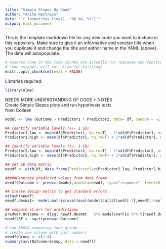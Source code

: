 ```yaml
---
title: "Simple Slopes By Hand"
author: "Anita Restrepo"
date: "`r format(Sys.time(), '%b %d, %Y')`"
output: html_document
---
```

  
  
This is the template markdown file for any new code you want to include in this repository. Make sure to give it an informative and concise title when you duplicate it and change the title and author name in the YAML (above). The date will autopopulate.  
  
```r
# ensures none of the code chunks are actually run (because non-functional
# code snippets will not allow for knitting)
knitr::opts_chunk$set(eval = FALSE)
```
  
Libraries required:  
```r
library(nlme)
```


NEEDS MORE UNDERSTANDING OF CODE + NOTES  
Create Simple Slopes plots and run hypothesis tests  
from Colleen    
  
```r
model <- lme (Outcome ~ Predictor1 * Predictor2, data= df, random = ~1|Sub_ID, na.action = na.omit, method = "ML")

## identify variable levels (+/- 1 SD)
Predictor1.low <- mean(df$Predictor1, na.rm=T) - 1*sd(df$Predictor1, na.rm=T)
Predictor1.high <- mean(df$Predictor1, na.rm=T) + 1*sd(df$Predictor1, na.rm=T)

## Identify variable levels (+/- 1 SD)
Predictor2.low <- mean(df$Predictor2, na.rm=T) - 1*sd(df$Predictor2, na.rm=T)
Predictor2.high <- mean(df$Predictor2, na.rm=T) + 1*sd(df$Predictor2, na.rm=T)

## set up data matrix
newdf <- with(df, data.frame(Predictor2=c(Predictor2.low, Predictor2.high, Predictor2.low, Predictor2.high), Predictor1=c(Predictor1.high, Predictor1.high, Predictor1.low, Predictor1.low)))

#####Generate predicted values from data frame
newdf$Outcome <- predict(model,newdata=newdf, type="response", level=0)

## Create design matrix to get standard errors
attach(newdf)
newdf.desmat<- model.matrix(eval(eval(model$call$fixed)[-2],newdf[-ncol(newdf)]))

## compute st.err for predictions
predvar.Outcome <- diag( newdf.desmat   %*% model$varFix %*% t(newdf.desmat))
newdf$SE <- sqrt(predvar.Outcome)

# run ANOVA comparing four groups
# create new column with just numbers
newdf$Group <- c(1:4)
summary(aov(Outcome~Group, data = newdf))
```


